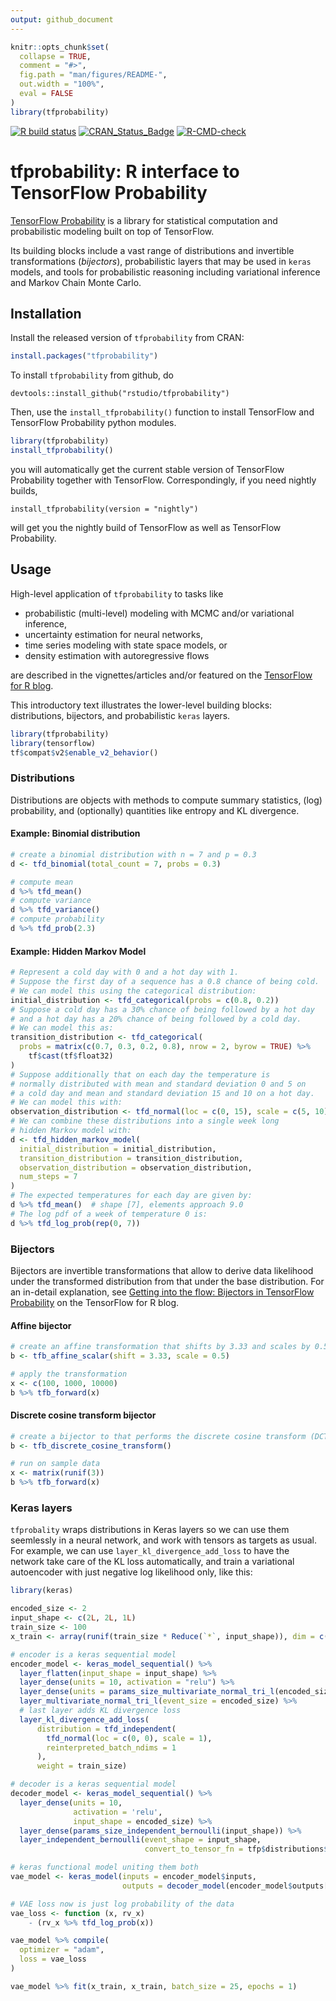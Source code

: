 ```yaml
---
output: github_document
---
```


<!-- README.md is generated from README.Rmd. Please edit that file -->

```r
knitr::opts_chunk$set(
  collapse = TRUE,
  comment = "#>",
  fig.path = "man/figures/README-",
  out.width = "100%",
  eval = FALSE
)
library(tfprobability)
```

<!-- badges: start -->
[![R build status](https://github.com/rstudio/tfprobability/workflows/R-CMD-check/badge.svg)](https://github.com/rstudio/tfprobability/actions?workflow=R-CMD-check) [![CRAN\_Status\_Badge](https://www.r-pkg.org/badges/version/tfprobability)](https://cran.r-project.org/package=tfprobability)
[![R-CMD-check](https://github.com/rstudio/tfprobability/actions/workflows/R-CMD-check.yaml/badge.svg)](https://github.com/rstudio/tfprobability/actions/workflows/R-CMD-check.yaml)
<!-- badges: end -->

# tfprobability: R interface to TensorFlow Probability

[TensorFlow Probability](https://www.tensorflow.org/probability/) is a library for statistical computation and probabilistic modeling built on top of TensorFlow.  

Its building blocks include a vast range of distributions and invertible transformations (_bijectors_), probabilistic layers that may be used in `keras` models, and tools for probabilistic reasoning including variational inference and Markov Chain Monte Carlo.

## Installation

Install the released version of `tfprobability` from CRAN:

```r
install.packages("tfprobability")
```

To install `tfprobability` from github, do

```
devtools::install_github("rstudio/tfprobability")
```

Then, use the `install_tfprobability()` function to install TensorFlow and TensorFlow Probability python modules.

```r
library(tfprobability)
install_tfprobability()
```


you will automatically get the current stable version of TensorFlow Probability together with TensorFlow. Correspondingly, if you need nightly builds, 

```
install_tfprobability(version = "nightly")
```

will get you the nightly build of TensorFlow as well as TensorFlow Probability.


## Usage

High-level application of `tfprobability` to tasks like 

- probabilistic (multi-level) modeling with MCMC and/or variational inference,
- uncertainty estimation for neural networks, 
- time series modeling with state space models, or
- density estimation with autoregressive flows 

are described in the vignettes/articles and/or featured on the [TensorFlow for R blog](https://blogs.rstudio.com/ai/).

This introductory text illustrates the lower-level building blocks: distributions, bijectors, and probabilistic `keras` layers.

```r
library(tfprobability)
library(tensorflow)
tf$compat$v2$enable_v2_behavior()
```


### Distributions

Distributions are objects with methods to compute summary statistics, (log) probability, and (optionally) quantities like entropy and KL divergence.

#### Example: Binomial distribution

```r
# create a binomial distribution with n = 7 and p = 0.3
d <- tfd_binomial(total_count = 7, probs = 0.3)

# compute mean
d %>% tfd_mean()
# compute variance
d %>% tfd_variance()
# compute probability
d %>% tfd_prob(2.3)
```

#### Example: Hidden Markov Model

```r
# Represent a cold day with 0 and a hot day with 1.
# Suppose the first day of a sequence has a 0.8 chance of being cold.
# We can model this using the categorical distribution:
initial_distribution <- tfd_categorical(probs = c(0.8, 0.2))
# Suppose a cold day has a 30% chance of being followed by a hot day
# and a hot day has a 20% chance of being followed by a cold day.
# We can model this as:
transition_distribution <- tfd_categorical(
  probs = matrix(c(0.7, 0.3, 0.2, 0.8), nrow = 2, byrow = TRUE) %>% 
    tf$cast(tf$float32)
)
# Suppose additionally that on each day the temperature is
# normally distributed with mean and standard deviation 0 and 5 on
# a cold day and mean and standard deviation 15 and 10 on a hot day.
# We can model this with:
observation_distribution <- tfd_normal(loc = c(0, 15), scale = c(5, 10))
# We can combine these distributions into a single week long
# hidden Markov model with:
d <- tfd_hidden_markov_model(
  initial_distribution = initial_distribution,
  transition_distribution = transition_distribution,
  observation_distribution = observation_distribution,
  num_steps = 7
)
# The expected temperatures for each day are given by:
d %>% tfd_mean()  # shape [7], elements approach 9.0
# The log pdf of a week of temperature 0 is:
d %>% tfd_log_prob(rep(0, 7)) 
```

### Bijectors

Bijectors are invertible transformations that allow to derive data likelihood under the transformed distribution from that under the base distribution. For an in-detail explanation, see [Getting into the flow: Bijectors in TensorFlow Probability](https://blogs.rstudio.com/ai/posts/2019-04-05-bijectors-flows/) on the TensorFlow for R blog.

#### Affine bijector

```r
# create an affine transformation that shifts by 3.33 and scales by 0.5
b <- tfb_affine_scalar(shift = 3.33, scale = 0.5)

# apply the transformation
x <- c(100, 1000, 10000)
b %>% tfb_forward(x)
```


#### Discrete cosine transform bijector

```r
# create a bijector to that performs the discrete cosine transform (DCT)
b <- tfb_discrete_cosine_transform()

# run on sample data
x <- matrix(runif(3))
b %>% tfb_forward(x)
```


### Keras layers

`tfprobality` wraps distributions in Keras layers so we can use them seemlessly in a neural network, and work with tensors as targets as usual.
For example, we can use `layer_kl_divergence_add_loss` to have the network take care of the KL loss automatically, and train a variational autoencoder with just negative log likelihood only, like this:

```r
library(keras)

encoded_size <- 2
input_shape <- c(2L, 2L, 1L)
train_size <- 100
x_train <- array(runif(train_size * Reduce(`*`, input_shape)), dim = c(train_size, input_shape))

# encoder is a keras sequential model
encoder_model <- keras_model_sequential() %>%
  layer_flatten(input_shape = input_shape) %>%
  layer_dense(units = 10, activation = "relu") %>%
  layer_dense(units = params_size_multivariate_normal_tri_l(encoded_size)) %>%
  layer_multivariate_normal_tri_l(event_size = encoded_size) %>%
  # last layer adds KL divergence loss
  layer_kl_divergence_add_loss(
      distribution = tfd_independent(
        tfd_normal(loc = c(0, 0), scale = 1),
        reinterpreted_batch_ndims = 1
      ),
      weight = train_size)

# decoder is a keras sequential model
decoder_model <- keras_model_sequential() %>%
  layer_dense(units = 10,
              activation = 'relu',
              input_shape = encoded_size) %>%
  layer_dense(params_size_independent_bernoulli(input_shape)) %>%
  layer_independent_bernoulli(event_shape = input_shape,
                              convert_to_tensor_fn = tfp$distributions$Bernoulli$logits)

# keras functional model uniting them both
vae_model <- keras_model(inputs = encoder_model$inputs,
                         outputs = decoder_model(encoder_model$outputs[1]))

# VAE loss now is just log probability of the data
vae_loss <- function (x, rv_x)
    - (rv_x %>% tfd_log_prob(x))

vae_model %>% compile(
  optimizer = "adam",
  loss = vae_loss
)

vae_model %>% fit(x_train, x_train, batch_size = 25, epochs = 1)
```







